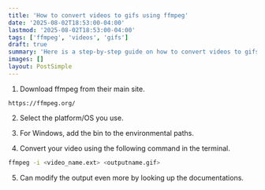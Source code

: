 ```yaml
---
title: 'How to convert videos to gifs using ffmpeg'
date: '2025-08-02T18:53:00-04:00'
lastmod: '2025-08-02T18:53:00-04:00'
tags: ['ffmpeg', 'videos', 'gifs']
draft: true
summary: 'Here is a step-by-step guide on how to convert videos to gifs using ffmpeg'
images: []
layout: PostSimple
---
```


1. Download ffmpeg from their main site.
```
https://ffmpeg.org/
```

2. Select the platform/OS you use.


3. For Windows, add the bin to the environmental paths.

4. Convert your video using the following command in the terminal.
```bash
ffmpeg -i <video_name.ext> <outputname.gif>
```


5. Can modify the output even more by looking up the documentations.